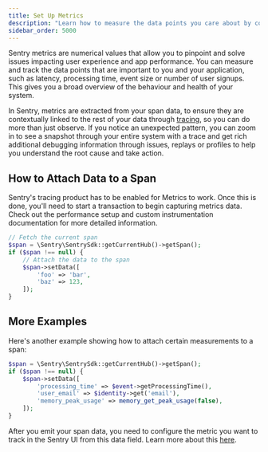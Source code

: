 ```yaml
---
title: Set Up Metrics
description: "Learn how to measure the data points you care about by configuring Metrics in your PHP app."
sidebar_order: 5000
---
```


<Include name="feature-stage-beta-metrics.mdx" />

Sentry metrics are numerical values that allow you to pinpoint and solve issues impacting user experience and app performance. You can measure and track the data points that are important to you and your application, such as latency, processing time, event size or number of user signups. This gives you a broad overview of the behaviour and health of your system.

In Sentry, metrics are extracted from your span data, to ensure they are contextually linked to the rest of your data through [tracing](/platforms/php/tracing/), so you can do more than just observe. If you notice an unexpected pattern, you can zoom in to see a snapshot through your entire system with a trace and get rich additional debugging information through issues, replays or profiles to help you understand the root cause and take action.

## How to Attach Data to a Span

Sentry's tracing product has to be enabled for Metrics to work. Once this is done, you'll need to start a transaction to begin capturing metrics data. Check out the <PlatformLink to="/tracing/">performance setup</PlatformLink> and <PlatformLink to="/tracing/instrumentation/custom-instrumentation/">custom instrumentation</PlatformLink> documentation for more detailed information.

```php
// Fetch the current span
$span = \Sentry\SentrySdk::getCurrentHub()->getSpan();
if ($span !== null) {
    // Attach the data to the span
    $span->setData([
        'foo' => 'bar',
        'baz' => 123,
    ]);
}
```

## More Examples 

Here's another example showing how to attach certain measurements to a span:

```php
$span = \Sentry\SentrySdk::getCurrentHub()->getSpan();
if ($span !== null) {
    $span->setData([
        'processing_time' => $event->getProcessingTime(),
        'user_email' => $identity->get('email'),
        'memory_peak_usage' => memory_get_peak_usage(false),
    ]);
}
```

After you emit your span data, you need to configure the metric you want to track in the Sentry UI from this data field. Learn more about this [here](/product/explore/metrics/metrics-set-up/).
